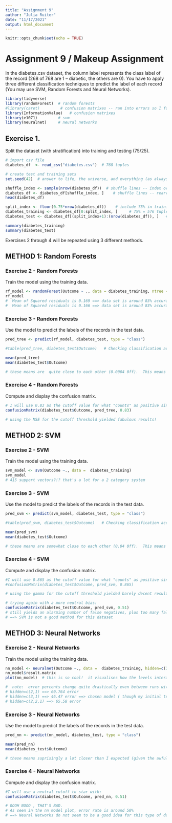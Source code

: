 ```yaml
---
title: "Assignment 9"
author: "Julia Ruiter"
date: "11/17/2021"
output: html_document
---
```


```r
knitr::opts_chunk$set(echo = TRUE)
```

# Assignment 9 / Makeup Assignment

In the diabetes.csv dataset, the column label represents the class label of the
record (268 of 768 are 1 – diabetic, the others are 0). You have to apply
three different classification techniques to predict the label of each record
(You may use SVM, Random Forests and Neural Networks).

```r
library(tidyverse)
library(randomForest)  # random forests
#library(caret)         # confusion matrixes -- ran into errors so I found an alternative
library(InformationValue)   # confusion matrixes
library(e1071)         # svm
library(neuralnet)     # neural networks
```

## Exercise 1.

Split the dataset (with stratification) into training and testing (75/25).

```r
# import csv file
diabetes_df  <- read_csv("diabetes.csv")  # 768 tuples

# create test and training sets
set.seed(42)  # answer to life, the universe, and everything (as always)

shuffle_index <- sample(nrow(diabetes_df))  # shuffle lines -- index ordering
diabetes_df <- diabetes_df[shuffle_index, ]    # shuffle lines -- rearrange rows by new index order
head(diabetes_df)

split_index <- floor(0.75*nrow(diabetes_df))    # include 75% in training
diabetes_training <- diabetes_df[0:split_index, ]     # 75% = 576 tuples
diabetes_test <- diabetes_df[(split_index+1):(nrow(diabetes_df)), ]   # the rest

summary(diabetes_training)
summary(diabetes_test)
```

Exercises 2 through 4 will be repeated using 3 different methods.  

## METHOD 1:  Random Forests

### Exercise 2 - Random Forests

Train the model using the training data.

```r
rf_model <- randomForest(Outcome ~ ., data = diabetes_training, ntree = 4000, mtry = 3, importance = TRUE)  # desired output:  Outcome
rf_model
#  Mean of Squared residuals is 0.169 ==> data set is around 83% accurate with ntree = 1000, mtry = 5
#  Mean of Squared residuals is 0.166 ==> data set is around 83% accurate with ntree = 2000, mtry = 3 (better, but barely) ==> we'll use this one because it's fast enough and accurate enough
```

### Exercise 3 - Random Forests

Use the model to predict the labels of the records in the test data.

```r
pred_tree <- predict(rf_model, diabetes_test, type = "class")

#table(pred_tree, diabetes_test$Outcome)   # Checking classification accuracy

mean(pred_tree)
mean(diabetes_test$Outcome)

# these means are  quite close to each other (0.0004 0ff).  This means that the model is quite acceptable -- scores are near what they should be

```

### Exercise 4 - Random Forests

Compute and display the confusion matrix.

```r
# I will use 0.83 as the cutoff value for what "counts" as positive since the MSE was around 0.17 for the training model
confusionMatrix(diabetes_test$Outcome, pred_tree, 0.83)

# using the MSE for the cutoff threshold yielded fabulous results!
```



## METHOD 2:  SVM

### Exercise 2 - SVM

Train the model using the training data.

```r
svm_model <- svm(Outcome ~., data =  diabetes_training)
svm_model
# 415 support vectors?!? that's a lot for a 2 category system
```

### Exercise 3 - SVM

Use the model to predict the labels of the records in the test data.

```r
pred_svm <- predict(svm_model, diabetes_test, type = "class")

#table(pred_svm, diabetes_test$Outcome)   # Checking classification accuracy

mean(pred_svm)
mean(diabetes_test$Outcome)

# these means are somewhat close to each other (0.04 0ff).  This means that the model is acceptable -- scores are reasonably near what they should be
```

### Exercise 4 - SVM

Compute and display the confusion matrix.

```r
#I will use 0.865 as the cutoff value for what "counts" as positive since the gamma is 0.125
#confusionMatrix(diabetes_test$Outcome, pred_svm, 0.865)

# using the gamma for the cutoff threshold yielded barely decent results -- but too many false negatives--disastrous for health sciences.

# trying again with a more neutral bias:
confusionMatrix(diabetes_test$Outcome, pred_svm, 0.51)
# still yields an alarming number of false negatives, plus too many false positives.
# ==> SVM is not a good method for this dataset
```



## METHOD 3:  Neural Networks

### Exercise 2 - Neural Networks

Train the model using the training data.

```r
nn_model <- neuralnet(Outcome ~., data =  diabetes_training, hidden=c(3,1), linear.output=FALSE, threshold=0.01)
nn_model$result.matrix
plot(nn_model)  # this is so cool!  it visualises how the levels interact

#  note:  error percents change quite drastically even between runs with the same parameters
# hidden=c(2,1) ==> 60.764 error
# hidden=c(3,1) ==> 46.47 error ==> chosen model ( though my initial test yielded error of 56.412)
# hidden=c(2,2,1) ==> 65.58 error
```



### Exercise 3 - Neural Networks

Use the model to predict the labels of the records in the test data.

```r
pred_nn <- predict(nn_model, diabetes_test, type = "class")

mean(pred_nn)
mean(diabetes_test$Outcome)

# these means suprisingly a lot closer than I expected (given the awful "Error" in the earlier plotted model).  They only differ by around 0.001, with the true vlues being ever so slightly higher, meaning I think it will likely yield on the side of false positive?
```

### Exercise 4 - Neural Networks

Compute and display the confusion matrix.

```r
#I will use a neutral cutoff to star with:
confusionMatrix(diabetes_test$Outcome, pred_nn, 0.51)

# OOOH NOOO , THAT'S BAD.
# As seen in the nn model plot, error rate is around 50%
# ==> Neural Networks do not seem to be a good idea for this type of data
```
